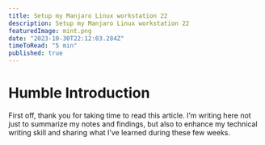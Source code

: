 ```yaml
---
title: Setup my Manjaro Linux workstation 22
description: Setup my Manjaro Linux workstation 22
featuredImage: mint.png
date: "2023-10-30T22:12:03.284Z"
timeToRead: "5 min"
published: true
---
```


# Humble Introduction

First off, thank you for taking time to read this article. I’m writing here not just to summarize my notes and findings, but also to enhance my technical writing skill and sharing what I’ve learned during these few weeks.

